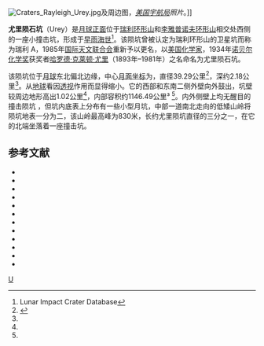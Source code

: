 {{lunar crater data |
 image=Urey crater 4165 h3.jpg|
 caption=[[月球轨道器4号|月球轨道器4号]]拍摄的斜视图|
 latitude=27.93|
 N_or_S=N|
 longitude=87.43|
 E_or_W=E|
 diameter=39.29公里|
 depth=2.18公里|
 colong=273|
 eponym=[[哈罗德·尤里|哈罗德·克莱顿·尤里]]}}
[[Image:Craters_Rayleigh_Urey.jpg|thumb]]及周边图，''[[美国宇航局|美国宇航局]]照片''。]]

'''尤里陨石坑'''（Urey）是[[月球正面|月球正面]]位于[[瑞利环形山|瑞利环形山]]和[[李雅普诺夫环形山|李雅普诺夫环形山]]相交处西侧的一座小撞击坑，形成于[[早雨海世|早雨海世]]<ref name=LICD>Lunar Impact Crater Database</ref>。该陨坑曾被认定为瑞利环形山的卫星坑而称为瑞利 A，1985年[[国际天文联合会|国际天文联合会]]重新予以更名，以[[美国|美国]][[化学家|化学家]]，1934年[[诺贝尔化学奖|诺贝尔化学奖]]获奖者[[哈罗德·尤里|哈罗德·克莱顿·尤里]]（1893年–1981年）之名命名为尤里陨石坑。

该陨坑位于[[月球|月球]]东北偏北边缘，中心[[月面坐标|月面坐标]]为{{Coord|27.93|N|87.43|E|globe:Moon|nogoogle=1|noosm=1}}，直径39.29公里<ref name="IAU">{{Cite web |url=http://planetarynames.wr.usgs.gov/Feature/6242 |title=Directory of the International Astronomical Union |accessdate=2016-05-23 |archive-date=2017-09-02 |archive-url=https://web.archive.org/web/20170902045758/https://planetarynames.wr.usgs.gov/Feature/6242 |dead-url=no }}</ref>，深约2.18公里<ref name="LICD"/>。从[[地球|地球]]看因[[透视|透视]]作用而显得缩小。它的西部和东南二侧外壁向外鼓出，坑壁较周边地形高出1.02公里<ref name="LICD"/>，内部容积约1146.49公里³ <ref name="LICD"/>。内外侧壁上均无醒目的撞击陨坑 ，但坑内底表上分布有一些小型月坑，中部一道南北走向的低矮山岭将陨坑地表一分为二，该山岭最高峰为830米，长约尤里陨坑直径的三分之一，在它的北端坐落着一座撞击坑。

==参考文献==
{{reflist}}
{{refbegin}}
* {{cite book
  | last1 = Andersson
  | first1 = L. E.
  | last2 = Whitaker
  | first2 = E. A.
  | authorlink2 = Ewen Whitaker
  | date = 1982
  | title = [[NASA|NASA]] Catalogue of Lunar Nomenclature
  | publisher = NASA RP-1097
  | ref = harv
  }}
* {{cite web
  | last = Blue
  | first = Jennifer
  | date = July 25, 2007
  | title = Gazetteer of Planetary Nomenclature
  | publisher = [[United_States_Geological_Survey|USGS]]
  | url = http://planetarynames.wr.usgs.gov/
  | accessdate = 2007-08-05
  | ref = harv
  | archive-date = 2012-04-08
  | archive-url = https://www.webcitation.org/66mXDr4G9?url=http://planetarynames.wr.usgs.gov/
  | dead-url = no
  }}
* {{cite book
  | last1 = Bussey
  | first1 = B.
  | authorlink1 = Ben Bussey
  | last2 = Spudis
  | first2 = P.
  | authorlink2 = Paul Spudis
  | date = 2004
  | title = The Clementine Atlas of the Moon
  | publisher = Cambridge University Press
  | location = New York
  | isbn = 978-0-521-81528-4
  | ref = harv
  }}
* {{cite book
  | last1 = Cocks
  | first1 = Elijah E.
  | last2 = Cocks
  | first2 = Josiah C.
  | date = 1995
  | title = Who's Who on the Moon: A Biographical Dictionary of Lunar Nomenclature
  | url = https://archive.org/details/isbn_9780936389271
  | publisher = Tudor Publishers
  | isbn = 978-0-936389-27-1
  | ref = harv
  }}
* {{cite web
  | last = McDowell
  | first = Jonathan
  | date = July 15, 2007
  | url = http://host.planet4589.org/astro/lunar/
  | title = Lunar Nomenclature
  | publisher = Jonathan's Space Report
  | accessdate = 2007-10-24
  | ref = harv
  | archive-date = 2012-05-26
  | archive-url = https://www.webcitation.org/67wcYNfK3?url=http://host.planet4589.org/astro/lunar/
  | dead-url = no
  }}
* {{cite journal| last1 = Menzel| first1 = D. H.| last2 = Minnaert| first2 = M.| last3 = Levin| first3 = B.| last4 = Dollfus| first4 = A.| last5 = Bell| first5 = B.| title = Report on Lunar Nomenclature by the Working Group of Commission 17 of the IAU| doi = 10.1007/BF00171763| journal = Space Science Reviews| volume = 12| issue = 2| pages = 136–186| date = 1971| bibcode = 1971SSRv...12..136M| ref = harv}}
* {{cite book
  | first = Patrick
  | last = Moore
  | authorlink = Patrick Moore
  | date = 2001
  | title = On the Moon
  | url = https://archive.org/details/patrickmooreonmo00patr
  | publisher = Sterling Publishing Co.
  | isbn = 978-0-304-35469-6
  | ref = harv
  }}
* {{cite book
  | first = Fred W.
  | last = Price
  | date = 1988
  | title = The Moon Observer's Handbook
  | publisher = Cambridge University Press
  | isbn = 978-0-521-33500-3
  | ref = harv
  }}
* {{cite book
  | last = Rükl
  | first = Antonín
  | authorlink = Antonín Rükl
  | date = 1990
  | title = Atlas of the Moon
  | publisher = Kalmbach Books
  | isbn = 978-0-913135-17-4
  | ref = harv
  }}
* {{cite book
  | last = Webb
  | first = Rev. T. W.
  | authorlink = Thomas William Webb
  | date = 1962
  | title = Celestial Objects for Common Telescopes
  | url = https://archive.org/details/celestialobjects00webb
  | edition = 6th revised
  | publisher = Dover
  | isbn = 978-0-486-20917-3
  | ref = harv
  }}
* {{cite book
  | first = Ewen A.
  | last = Whitaker
  | authorlink = Ewen Whitaker
  | date = 1999
  | title = Mapping and Naming the Moon
  | publisher = Cambridge University Press
  | isbn = 978-0-521-62248-6
  | ref = harv
  }}
* {{cite book
  | first = Peter T.
  | last = Wlasuk
  | date = 2000
  | title = Observing the Moon
  | publisher = Springer
  | isbn = 978-1-85233-193-1
  | ref = harv
 }}
{{refend}}

[[Category:月球環形山|U]]
{{月球環形山 (T-Z)}}